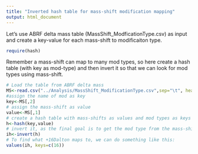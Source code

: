 ```yaml
---
title: "Inverted hash table for mass-shift modification mapping"
output: html_document
---
```

Let's use ABRF delta mass table (MassShift_ModficationType.csv) as input and create a key-value for each mass-shift to modificaiton type.
```r
require(hash)
```

 Remember a mass-shift can map to many mod types, so here create a hash table (with key as mod-type) and then invert it so that we can look for mod types using mass-shift.
 
```r
# Load the table from ABRF delta mass
MS<-read.csv("../Analysis/MassShift_ModificationType.csv",sep="\t", header = TRUE, row.names = NULL)
#assign the name of mod as key
key<-MS[,2]
# assign the mass-shift as value
value<-MS[,1]
# create a hash table with mass-shifts as values and mod types as keys
h<-hash(key,value)
# invert it, as the final goal is to get the mod type from the mass-shift outputted by the MODa program
ih<-invert(h)
# To find what +16Dalton maps to, we can do something like this:
values(ih, keys=c(16))
```